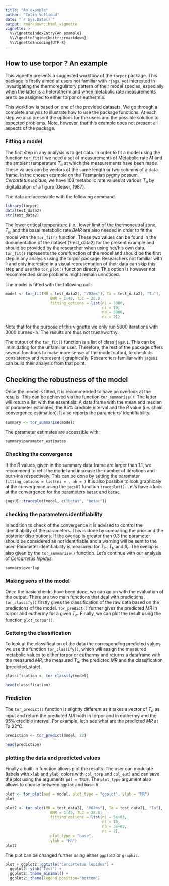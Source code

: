 ```yaml
---
title: "An example"
author: "Colin Vullioud"
date: "`r Sys.Date()`"
output: rmarkdown::html_vignette
vignette: >
  %\VignetteIndexEntry{An example}
  %\VignetteEngine{knitr::rmarkdown}
  %\VignetteEncoding{UTF-8}
---
```


## How to use torpor ? An example

This vignette presents a suggested workflow of the `torpor` package. This package is firstly aimed at users not familiar with `rjags`, yet interested in investigating the thermoregulatory pattern of their model species, especially when the latter is a heterotherm and when metabolic rate measurements are to be assigned to either torpor or euthermia.

This workflow is based on one of the provided datasets. We go through a complete analysis to illustrate how to use the package functions. At each step we also present the options for the users and the possible solution to expected problems. Note, however, that this example does not present all aspects of the package. 

### Fitting a model  
The first step in any analysis is to get data. In order to fit a model using the function `tor_fit()` we need a set of measurements of Metabolic rate $M$ and the ambient temperature $T_a$ at which the measurements have been made. These values can be vectors of the same length or two columns of a data-frame. In the chosen example on the Tasmanian pygmy possum, *Cercartetus lepidus*, we have 103 metabolic rate values at various $T_a$ by digitalization of a figure (Geiser, 1987).

The data are accessible with the following command. 

```r
library(torpor)
data(test_data2) 
str(test_data2)
``` 

The lower critical temperature (i.e., lower limit of the thermoneutral zone, $T_{lc}$ and the basal metabolic rate $BMR$ are also needed in order to fit the model with the `tor_fit()` function. These two values can be found in the documentation of the dataset (?test_data2) for the present example and should be provided by the researcher when using her/his own data. 
`tor_fit()` represents the core function of the model and should be the first step in any analysis using the torpor package. Researchers not familiar with `R` and only interested in a visual representation of their data can skip this step and use the `tor_plot()` function directly. This option is however not recommended since problems might remain unnoticed. 

The model is fitted with the following call: 

```r
model <- tor_fit(MR = test_data2[, "VO2ms"], Ta = test_data2[, "Ta"],
                    BMR = 1.49, TLC = 28.8,
                    fitting_options = list(ni = 5000,
                                           nt = 10,
                                           nb = 3000,
                                           nc = 2))
```
Note that for the purpose of this vignette we only run 5000 iterations with 3000 
burned-in. The results are thus not trusthworthy.

The output of the `tor_fit()` function is a list of class `jagsUI`. This can be intimidating for the unfamiliar user. Therefore, the rest of the package offers several functions to make more sense of the model output, to check its consistency and represent it graphically. Researchers familiar with `jagsUI` can build their analysis from that point.

## Checking the robustness of the model 

Once the model is fitted, it is recommended to have an overlook at the results. This can be achieved via the function `tor_summarise()`. The latter will return a list with the essentials: A data.frame with the mean and median of parameter estimates, the 95% credible interval and the $\hat{R}$ value (i.e. chain convergence estimation). It also reports the parameters’ identifiability. 

```r
summary <- tor_summarise(model)
```

The parameter estimates are accessible with: 

```r
summary$parameter_estimates
```

### Checking the convergence
If the $\hat{R}$ values, given in the summary data.frame are larger than 1.1, we recommend to refit the model and increase the number of iterations and burn-ins respectively. This can be done by setting the parameter `fitting_options = list(ni = , nb = )`
It is also possible to look graphicaly at the convergence using the `jagsUI` function `traceplot()`. Let's have a look at the convergence for the parameters `betat` and `betac`. 


```r
jagsUI::traceplot(model, c("betat", "betac"))
```

### checking the parameters identifiability 
In addition to check of the convergence it is advised to control the identifiability of the parameters. This is done by comparing the prior and the posterior distributions. If the overlap is greater than 0.3 the parameter should be considered as not identifiable and a warning will be sent to the user. Parameter identifiability is measured for $T_{lc}$, $T_t$, and $\beta_t$. 
The ovelap is also given by the `tor_summarise()` function. Let's continue with our analysis of *Cercartetus lepidus*: 

```r
summary$overlap
``` 

### Making sens of the model 

Once the basic checks have been done, we can go on with the evaluation of the output. There are two main functions that deal with predictions. `tor_classify()` firstly gives the classification of the raw data based on the predictions of the model. `tor_predict()` further gives the predicted $MR$ in torpor and euthermy for a given $T_a$. Finally, we can plot the result using the function `plot_torpor()`.


### Getteing the classification 

To look at the classification of the data the corresponding predicted values we use the function `tor_classify()`, which will assign the measured metabolic values to either torpor or euthermy and returns a dataframe with the measured $MR$, the measured $T_a$, the predicted $MR$ and the classification (predicted_state).

```r
classification <- tor_classify(model)

head(classification)
```



### Prediction 
The `tor_predict()` function is slightly different as it takes a vector of $T_a$ as input and return the predicted $MR$ both in torpor and in euthermy and the 95% credible interval. For example, let's see what are the predicted $MR$ at Ta 22°C. 

```r
prediction <- tor_predict(model, 22)

head(prediction)
```

### plotting the data and predicted values 

Finally a built-in function allows plot the results. The user can modulate (labels with `xlab` and `ylab`, colors with `col_torp` and `col_eut`) and can save the plot using the arguments `pdf = TRUE`. The `plot_type` argument also allows to choose between `ggplot` and `base-R`

```r
plot <- tor_plot(mod = model, plot_type = "ggplot", ylab = "MR")
plot 

plot2 <- tor_plot(MR = test_data2[, "VO2ms"], Ta = test_data2[, "Ta"],
                    BMR = 1.49, TLC = 28.8,
                    fitting_options = list(ni = 5e+03,
                                           nt = 10,
                                           nb = 3e+03,
                                           nc = 2), 
                    plot_type = "base", 
                    ylab = "MR")
plot2

```


The plot can be changed further using either `ggplot2` or `graphic`. 


```r
plot + ggplot2::ggtitle("Cercartetus lepidus") +
  ggplot2::ylab("Test") +
  ggplot2::theme_minimal() +
  ggplot2::theme(legend.position="bottom")
```


